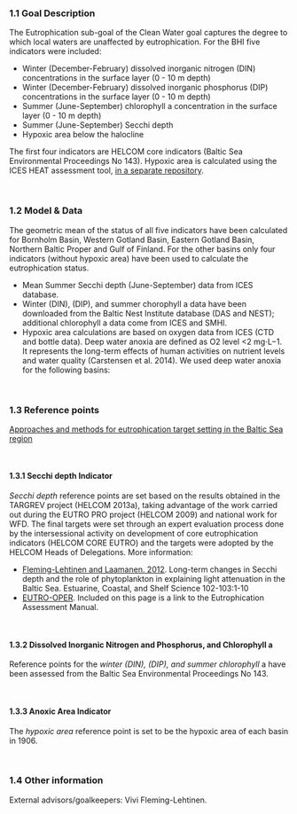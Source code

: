 ### 1.1 Goal Description {-}

The Eutrophication sub-goal of the Clean Water goal captures the degree to which local waters are unaffected by eutrophication. For the BHI five indicators were included: 

-	Winter (December-February) dissolved inorganic nitrogen (DIN) concentrations in the surface layer (0 - 10 m depth) 
-	Winter (December-February) dissolved inorganic phosphorus (DIP) concentrations in the surface layer (0 - 10 m depth) 
-	Summer (June-September) chlorophyll a concentration in the surface layer (0 - 10 m depth)  
-	Summer (June-September) Secchi depth  
-	Hypoxic area below the halocline  

The first four indicators are HELCOM core indicators (Baltic Sea Environmental Proceedings No 143). Hypoxic area is calculated using the ICES HEAT assessment tool, [in a separate repository](https://github.com/OHI-Baltic/HEAT). 

<br/>

### 1.2 Model & Data {-}

The geometric mean of the status of all five indicators have been calculated for Bornholm Basin, Western Gotland Basin, Eastern Gotland Basin, Northern Baltic Proper and Gulf of Finland. For the other basins only four indicators (without hypoxic area) have been used to calculate the eutrophication status.

-	Mean Summer Secchi depth (June-September) data from ICES database.
-	Winter (DIN), (DIP), and summer chorophyll a data have been downloaded from the Baltic Nest Institute database (DAS and NEST); additional chlorophyll a data come from ICES and SMHI.
-	Hypoxic area calculations are based on oxygen data from ICES (CTD and bottle data). Deep water anoxia are defined as O2 level <2 mg⋅L−1. It represents the long-term effects of human activities on nutrient levels and water quality (Carstensen et al. 2014). We used deep water anoxia for the following basins: 

<br/>

### 1.3 Reference points {-}

[Approaches and methods for eutrophication target setting in the Baltic Sea region](https://helcom.fi/media/documents/Eutorophication-targets_BSEP133.pdf)

<br/>

#### 1.3.1 Secchi depth Indicator {-}

_Secchi depth_ reference points are set based on the results obtained in the TARGREV project (HELCOM 2013a), taking advantage of the work carried out during the EUTRO PRO project (HELCOM 2009) and national work for WFD. The final targets were set through an expert evaluation process done by the intersessional activity on development of core eutrophication indicators (HELCOM CORE EUTRO) and the targets were adopted by the HELCOM Heads of Delegations. More information: 

-	[Fleming-Lehtinen and Laamanen. 2012](https://doi.org/10.1016/j.ecss.2012.02.015). Long-term changes in Secchi depth and the role of phytoplankton in explaining light attenuation in the Baltic Sea. Estuarine, Coastal, and Shelf Science 102-103:1-10
-	[EUTRO-OPER](https://helcom.fi/helcom-at-work/projects/eutro-oper/). Included on this page is a link to the Eutrophication Assessment Manual.

<br/>

#### 1.3.2 Dissolved Inorganic Nitrogen and Phosphorus, and Chlorophyll a {-}

Reference points for the _winter (DIN), (DIP), and summer chlorophyll_ a have been assessed from the Baltic Sea Environmental Proceedings No 143.

<br/>

#### 1.3.3 Anoxic Area Indicator {-}

The _hypoxic area_ reference point is set to be the hypoxic area of each basin in 1906.

<br/>

### 1.4 Other information {-}

External advisors/goalkeepers: Vivi Fleming-Lehtinen.

<br/>

